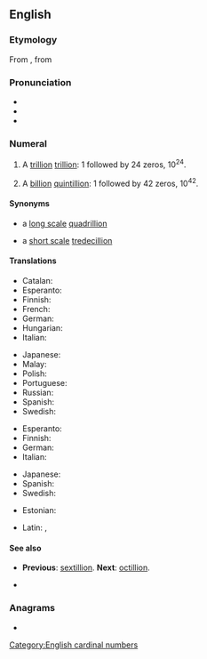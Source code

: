 {{also|Septillion}}
==English==

===Etymology===
From {{bor|en|fr|septillion}}, from {{confix|en|sept|gloss1=seven|illion}}

===Pronunciation===
* {{audio|en|En-us-septillion.ogg|Audio (US)}}
* {{hyphenation|en|sep|til|lion}}
* {{rhymes|en|ɪljən}}

===Numeral===
{{head|en|numeral}}

# {{lb|en|US, modern British & Australian|[[short scale]]}} A [[trillion]] [[trillion]]: 1 followed by 24 zeros, 10<sup>24</sup>.
# {{lb|en|dated British & Australian|[[long scale]]}} A [[billion]] [[quintillion]]: 1 followed by 42 zeros, 10<sup>42</sup>.

====Synonyms====
* {{sense|10<sup>24</sup>}} a [[w:Long and short scales|long scale]] [[quadrillion]]
* {{sense|10<sup>42</sup>}} a [[w:Long and short scales|short scale]] [[tredecillion]]

====Translations====
{{trans-top-also|a trillion trillion, 10<sup>24</sup>|quadrillion|id=10^24}}
* Catalan: {{t+|ca|quadrilió}}
* Esperanto: {{t|eo|kvariliono}}
* Finnish: {{t+|fi|kvadriljoona}}
* French: {{t+|fr|quatrillion}}
* German: {{t+|de|Quadrillion|f}}
* Hungarian: {{t|hu|kvadrillió}}
* Italian: {{t|it|quattrilione}}
{{trans-mid}}
* Japanese: {{t|ja|一秭|tr=ichijo/isshi}}
* Malay: {{t|ms|septilion}}
* Polish: {{t+|pl|kwadrylion|m}}
* Portuguese: {{t+|pt|setilhão}}
* Russian: {{t+|ru|септиллио́н|m}}
* Spanish: {{t+|es|cuatrillón}}
* Swedish: {{t+|sv|kvadriljon|c}}
{{trans-bottom}}

{{trans-top-also|a billion quintillion, 10<sup>42</sup>|tredecillion|id=10^42}}
* Esperanto: {{t|eo|sepiliono}}
* Finnish: {{t+|fi|septiljoona}}
* German: {{t+|de|Septillion|f}}
* Italian: {{t|it|settilione}}
{{trans-mid}}
* Japanese: {{t|ja|百正|tr=hyaku-sei}}
* Spanish: {{t+|es|septillón}}
* Swedish: {{t+|sv|septiljon|c}}
{{trans-bottom}}

{{checktrans-top}}
* Estonian: {{t-check|et|septiljon}}
{{trans-mid}}
* Latin: {{t-check|la|septillio}}, {{t-check|la|septillionis}}
{{trans-bottom}}

====See also====
* {{qualifier|short and long scale}} '''Previous''': [[sextillion]]. '''Next''': [[octillion]].
* {{l|en|yotta-}}

===Anagrams===
* {{anagrams|en|a=eiillnopst|pointillés}}

[[Category:English cardinal numbers]]